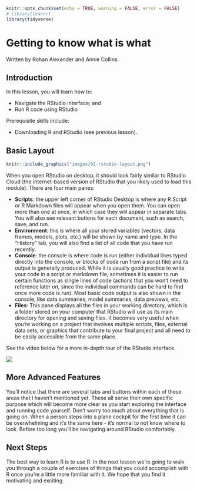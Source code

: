 
```r
knitr::opts_chunk$set(echo = TRUE, warning = FALSE, error = FALSE)
# library(learnr)
library(tidyverse)
```


# Getting to know what is what

Written by Rohan Alexander and Annie Collins.

## Introduction

In this lesson, you will learn how to:

- Navigate the RStudio interface; and
- Run R code using RStudio


Prerequisite skills include:

- Downloading R and RStudio (see previous lesson).


## Basic Layout

```r
knitr::include_graphics("images/02-rstudio-layout.png")
```

When you open RStudio on desktop, it should look fairly similar to RStudio Cloud (the internet-based version of RStudio that you likely used to load this module). There are four main panes:

- **Scripts**: the upper left corner of RStudio Desktop is where any R Script or R Markdown files will appear when you open them. You can open more than one at once, in which case they will appear in separate tabs. You will also see relevant buttons for each document, such as search, save, and run.
- **Environment**: this is where all your stored variables (vectors, data frames, models, plots, etc.) will be shown by name and type. In the "History" tab, you will also find a list of all code that you have run recently.
- **Console**: the console is where code is run (either individual lines typed directly into the console, or blocks of code run from a script file) and its output is generally produced. While it is usually good practice to write your code in a script or markdown file, sometimes it is easier to run certain functions as single lines of code (actions that you won't need to reference later on, since the individual commands can be hard to find once more code is run). Most basic code output is also shown in the console, like data summaries, model summaries, data previews, etc.
- **Files**: This pane displays all the files in your working directory, which is a folder stored on your computer that RStudio will use as its main directory for opening and saving files. It becomes very useful when you're working on a project that involves multiple scripts, files, external data sets, or graphics that contribute to your final project and all need to be easily accessible from the same place.

See the video below for a more in-depth tour of the RStudio interface.

![](https://youtu.be/TdWY6YURY6k)

## More Advanced Features

You'll notice that there are several tabs and buttons within each of these areas that I haven't mentioned yet. These all serve their own specific purpose which will become more clear as you start exploring the interface and running code yourself. Don't worry too much about everything that is going on. When a person steps into a plane cockpit for the first time it can be overwhelming and it's the same here - it's normal to not know where to look. Before too long you'll be navigating around RStudio comfortably.

## Next Steps

The best way to learn R is to use R. In the next lesson we're going to walk you through a couple of exercises of things that you could accomplish with R once you're a little more familiar with it. We hope that you find it motivating and exciting. 














